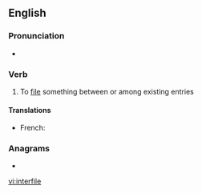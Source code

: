 ==English==

===Pronunciation===
* {{rhymes|aɪl|lang=en}}

===Verb===
{{en-verb|interfil}}

# To [[file]] something between or among existing entries

====Translations====
{{trans-top}}
* French: {{t+|fr|interclasser}}
{{trans-mid}}
{{trans-bottom}}

===Anagrams===
* {{l|en|infertile}}

[[vi:interfile]]
